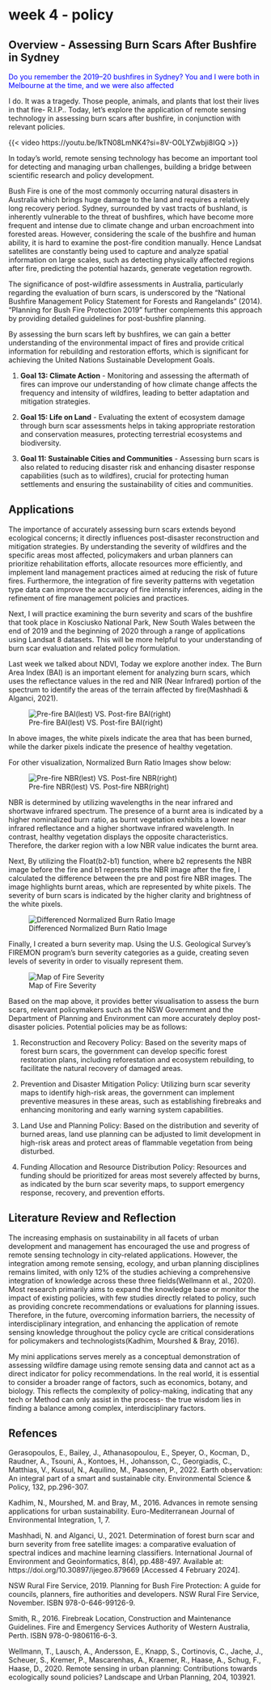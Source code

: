 # week 4 - policy

## Overview - Assessing Burn Scars After Bushfire in Sydney

[Do you remember the 2019–20 bushfires in Sydney? You and I were both in Melbourne at the time, and we were also affected]{style="color:blue;"}

I do. It was a tragedy. Those people, animals, and plants that lost their lives in that fire- R.I.P.. Today, let's explore the application of remote sensing technology in assessing burn scars after bushfire, in conjunction with relevant policies.

{{< video https://youtu.be/lkTN08LmNK4?si=8V-O0LYZwbji8IGQ >}}

In today's world, remote sensing technology has become an important tool for detecting and managing urban challenges, building a bridge between scientific research and policy development.

Bush Fire is one of the most commonly occurring natural disasters in Australia which brings huge damage to the land and requires a relatively long recovery period. Sydney, surrounded by vast tracts of bushland, is inherently vulnerable to the threat of bushfires, which have become more frequent and intense due to climate change and urban encroachment into forested areas. However, considering the scale of the bushfire and human ability, it is hard to examine the post-fire condition manually. Hence Landsat satellites are constantly being used to capture and analyze spatial information on large scales, such as detecting physically affected regions after fire, predicting the potential hazards, generate vegetation regrowth.  

The significance of post-wildfire assessments in Australia, particularly regarding the evaluation of burn scars, is underscored by the "National Bushfire Management Policy Statement for Forests and Rangelands" (2014). "Planning for Bush Fire Protection 2019" further complements this approach by providing detailed guidelines for post-bushfire planning.

By assessing the burn scars left by bushfires, we can gain a better understanding of the environmental impact of fires and provide critical information for rebuilding and restoration efforts, which is significant for achieving the United Nations Sustainable Development Goals.

1. **Goal 13: Climate Action** - Monitoring and assessing the aftermath of fires can improve our understanding of how climate change affects the frequency and intensity of wildfires, leading to better adaptation and mitigation strategies.

2. **Goal 15: Life on Land** - Evaluating the extent of ecosystem damage through burn scar assessments helps in taking appropriate restoration and conservation measures, protecting terrestrial ecosystems and biodiversity.

3. **Goal 11: Sustainable Cities and Communities** - Assessing burn scars is also related to reducing disaster risk and enhancing disaster response capabilities (such as to wildfires), crucial for protecting human settlements and ensuring the sustainability of cities and communities.

## Applications

The importance of accurately assessing burn scars extends beyond ecological concerns; it directly influences post-disaster reconstruction and mitigation strategies. By understanding the severity of wildfires and the specific areas most affected, policymakers and urban planners can prioritize rehabilitation efforts, allocate resources more efficiently, and implement land management practices aimed at reducing the risk of future fires. Furthermore, the integration of fire severity patterns with vegetation type data can improve the accuracy of fire intensity inferences, aiding in the refinement of fire management policies and practices.

Next, I will practice examining the burn severity and scars of the bushfire that took place in Kosciusko National Park, New South Wales between the end of 2019 and the beginning of 2020 through a range of applications using Landsat 8 datasets. This will be more helpful to your understanding of burn scar evaluation and related policy formulation. 

Last week we talked about NDVI, Today we explore another index. The Burn Area Index (BAI) is an important element for analyzing burn scars, which uses the reflectance values in the red and NIR (Near Infrared) portion of the spectrum to identify the areas of the terrain affected by fire(Mashhadi & Alganci, 2021).

![Pre-fire BAI(lest) VS. Post-fire BAI(right)](image/week401.png)

In above images, the white pixels indicate the area that has been burned, while the darker pixels indicate the presence of healthy vegetation.


For other visualization, Normalized Burn Ratio Images show below:

![Pre-fire NBR(lest) VS. Post-fire NBR(right)](image/week402.png)

NBR is determined by utilizing wavelengths in the near infrared and shortwave infrared spectrum. The presence of a burnt area is indicated by a higher nominalized burn ratio, as burnt vegetation exhibits a lower near infrared reflectance and a higher shortwave infrared wavelength. In contrast, healthy vegetation displays the opposite characteristics. Therefore, the darker region with a low NBR value indicates the burnt area. 

Next, By utilizing the Float(b2-b1) function, where b2 represents the NBR image before the fire and b1 represents the NBR image after the fire, I calculated the difference between the pre and post fire NBR images.  The image highlights burnt areas, which are represented by white pixels. The severity of burn scars is indicated by the higher clarity and brightness of the white pixels.

![Differenced Normalized Burn Ratio Image](image/week403.png)

Finally, I created a burn severity map. Using the U.S. Geological Survey's FIREMON program's burn severity categories as a guide, creating seven levels of severity in order to visually represent them.

![Map of Fire Severity](image/week404.png)

Based on the map above, it provides better visualisation to assess the burn scars, relevant policymakers such as the NSW Government and the Department of Planning and Environment can more accurately deploy post-disaster policies. 
Potential policies may be as follows:

1) Reconstruction and Recovery Policy: Based on the severity maps of forest burn scars, the government can develop specific forest restoration plans, including reforestation and ecosystem rebuilding, to facilitate the natural recovery of damaged areas.

2) Prevention and Disaster Mitigation Policy: Utilizing burn scar severity maps to identify high-risk areas, the government can implement preventive measures in these areas, such as establishing firebreaks and enhancing monitoring and early warning system capabilities.

3) Land Use and Planning Policy: Based on the distribution and severity of burned areas, land use planning can be adjusted to limit development in high-risk areas and protect areas of flammable vegetation from being disturbed.

4) Funding Allocation and Resource Distribution Policy: Resources and funding should be prioritized for areas most severely affected by burns, as indicated by the burn scar severity maps, to support emergency response, recovery, and prevention efforts.

## Literature Review and Reflection

The increasing emphasis on sustainability in all facets of urban development and management has encouraged the use and progress of remote sensing technology in city-related applications. However, the integration among remote sensing, ecology, and urban planning disciplines remains limited, with only 12% of the studies achieving a comprehensive integration of knowledge across these three fields(Wellmann et al., 2020). Most research primarily aims to expand the knowledge base or monitor the impact of existing policies, with few studies directly related to policy, such as providing concrete recommendations or evaluations for planning issues. Therefore, in the future, overcoming information barriers, the necessity of interdisciplinary integration, and enhancing the application of remote sensing knowledge throughout the policy cycle are critical considerations for policymakers and technologists(Kadhim, Mourshed & Bray, 2016).

My mini applications serves merely as a conceptual demonstration of assessing wildfire damage using remote sensing data and cannot act as a direct indicator for policy recommendations. In the real world, it is essential to consider a broader range of factors, such as economics, botany, and biology. This reflects the complexity of policy-making, indicating that any tech or Method can only assist in the process- the true wisdom lies in finding a balance among complex, interdisciplinary factors.

## Refences

Gerasopoulos, E., Bailey, J., Athanasopoulou, E., Speyer, O., Kocman, D., Raudner, A., Tsouni, A., Kontoes, H., Johansson, C., Georgiadis, C., Matthias, V., Kussul, N., Aquilino, M., Paasonen, P., 2022. Earth observation: An integral part of a smart and sustainable city. Environmental Science & Policy, 132, pp.296-307.

Kadhim, N., Mourshed, M. and Bray, M., 2016. Advances in remote sensing applications for urban sustainability. Euro-Mediterranean Journal of Environmental Integration, 1, 7.

Mashhadi, N. and Alganci, U., 2021. Determination of forest burn scar and burn severity from free satellite images: a comparative evaluation of spectral indices and machine learning classifiers. International Journal of Environment and Geoinformatics, 8(4), pp.488-497. Available at: https://doi.org/10.30897/ijegeo.879669 [Accessed 4 February 2024].

NSW Rural Fire Service, 2019. Planning for Bush Fire Protection: A guide for councils, planners, fire authorities and developers. NSW Rural Fire Service, November. ISBN 978-0-646-99126-9.

Smith, R., 2016. Firebreak Location, Construction and Maintenance Guidelines. Fire and Emergency Services Authority of Western Australia, Perth. ISBN 978-0-9806116-6-3.

Wellmann, T., Lausch, A., Andersson, E., Knapp, S., Cortinovis, C., Jache, J., Scheuer, S., Kremer, P., Mascarenhas, A., Kraemer, R., Haase, A., Schug, F., Haase, D., 2020. Remote sensing in urban planning: Contributions towards ecologically sound policies? Landscape and Urban Planning, 204, 103921.




